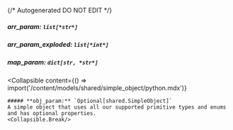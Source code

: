 {/* Autogenerated DO NOT EDIT  */}

##### **arr_param:** `list[*str*]`

##### **arr_param_exploded:** `list[*int*]`

##### **map_param:** `dict[str, *str*]`

<Collapsible
    content={() => import('/content/models/shared/simple_object/python.mdx')}
>
    ##### **obj_param:** `Optional[shared.SimpleObject]`
    A simple object that uses all our supported primitive types and enums and has optional properties.
    <Collapsible.Break/>
</Collapsible>

